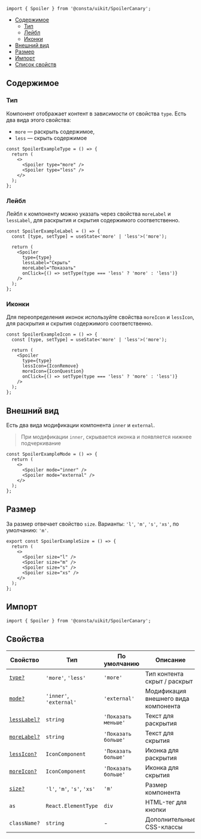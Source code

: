 
```tsx
import { Spoiler } from '@consta/uikit/SpoilerCanary';
```

<MdxMenu>

- [Содержимое](#содержимое)
  - [Тип](#тип)
  - [Лейбл](#лейбл)
  - [Иконки](#иконки)
- [Внешний вид](#внешний-вид)
- [Размер](#размер)
- [Импорт](#импорт)
- [Список свойств](#свойства)

</MdxMenu>

## Содержимое

### Тип

Компонент отображает контент в зависимости от свойства `type`. Есть два вида этого свойства:

- `more` — раскрыть содержимое,
- `less` — скрыть содержимое

```tsx
const SpoilerExampleType = () => {
  return (
    <>
      <Spoiler type="more" />
      <Spoiler type="less" />
    </>
  );
};
```

<SpoilerExampleType />

### Лейбл

Лейбл к компоненту можно указать через свойства `moreLabel` и `lessLabel`, для раскрытия и скрытия содержимого соответственно.

```tsx
const SpoilerExampleLabel = () => {
  const [type, setType] = useState<'more' | 'less'>('more');

  return (
    <Spoiler
      type={type}
      lessLabel="Скрыть"
      moreLabel="Показать"
      onClick={() => setType(type === 'less' ? 'more' : 'less')}
    />
  );
};
```

<SpoilerExampleLabel />

### Иконки

Для переопределения иконок используйте свойства `moreIcon` и `lessIcon`, для раскрытия и скрытия содержимого соответственно.

```tsx
const SpoilerExampleIcon = () => {
  const [type, setType] = useState<'more' | 'less'>('more');

  return (
    <Spoiler
      type={type}
      lessIcon={IconRemove}
      moreIcon={IconQuestion}
      onClick={() => setType(type === 'less' ? 'more' : 'less')}
    />
  );
};
```

<SpoilerExampleIcon />

## Внешний вид

Есть два вида модификации компонента `inner` и `external`.

> При модификации `inner`, скрывается иконка и появляется нижнее подчеркивание

```tsx
const SpoilerExampleMode = () => {
  return (
    <>
      <Spoiler mode="inner" />
      <Spoiler mode="external" />
    </>
  );
};
```

<SpoilerExampleMode />

## Размер

За размер отвечает свойство `size`. Варианты: `'l'`, `'m'`, `'s'`, `'xs'`, по умолчанию: `'m'`.

```tsx
export const SpoilerExampleSize = () => {
  return (
    <>
      <Spoiler size="l" />
      <Spoiler size="m" />
      <Spoiler size="s" />
      <Spoiler size="xs" />
    </>
  );
};
```

<SpoilerExampleSize />

## Импорт

```tsx
import { Spoiler } from '@consta/uikit/SpoilerCanary';
```

## Свойства

| Свойство                | Тип                         | По умолчанию        | Описание                             |
| ----------------------- | --------------------------- | ------------------- | ------------------------------------ |
| [`type?`](#тип)         | `'more'`, `'less'`          | `'more'`            | Тип контента скрыт / раскрыт         |
| [`mode?`](#внешний-вид) | `'inner'`, `'external'`     | `'external'`        | Модификация внешнего вида компонента |
| [`lessLabel?`](#лейбл)  | `string`                    | `'Показать меньше'` | Текст для раскрытия                  |
| [`moreLabel?`](#лейбл)  | `string`                    | `'Показать больше'` | Текст для скрытия                    |
| [`lessIcon?`](#иконки)  | `IconComponent`             | `'Показать больше'` | Иконка для раскрытия                 |
| [`moreIcon?`](#иконки)  | `IconComponent`             | `'Показать больше'` | Иконка для скрытия                   |
| [`size?`](#размер)      | `'l'`, `'m'`, `'s'`, `'xs'` | `'m'`               | Размер компонента                    |
| `as`                    | `React.ElementType`         | `div`               | HTML-тег для кнопки                  |
| `className?`            | `string`                    | -                   | Дополнительные CSS-классы            |
